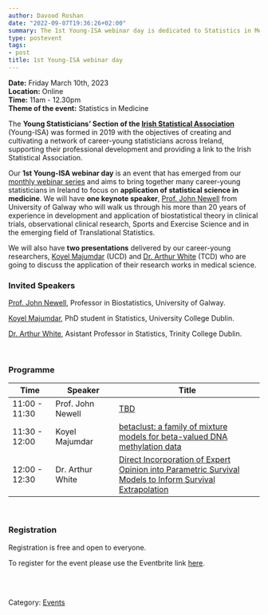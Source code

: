 ```yaml
---
author: Davood Roshan
date: "2022-09-07T19:36:26+02:00"
summary: The 1st Young-ISA webinar day is dedicated to Statistics in Medicine.
type: postevent
tags:
- post
title: 1st Young-ISA webinar day
---
```


**Date:** Friday March 10th, 2023 <br>
**Location:** Online <br>
**Time:** 11am - 12.30pm <br>
**Theme of the event:** Statistics in Medicine <br>

The **Young Statisticians' Section of the <a href="https://istat.ie/" target="_blank">Irish Statistical Association**</a> (Young-ISA) was formed in 2019 with the objectives of creating and cultivating a network of career-young statisticians across Ireland, supporting their professional development and providing a link to the Irish Statistical Association.</p>

Our **1st Young-ISA webinar day** is an event that has emerged from our [monthly webinar series](/webinars) and aims to bring together many career-young statisticians in Ireland to focus on **application of statistical science in medicine**. We will have **one keynote speaker**, [Prof. John Newell](https://www.universityofgalway.ie/our-research/people/mathematics-statistics-and-applied-mathematics/johnnewell/) from University of Galway who will walk us through his more than 20 years of experience in development and application of biostatistical theory in clinical trials, observational clinical research, Sports and Exercise Science and in the emerging field of Translational Statistics.

We will also have **two presentations** delivered by our career-young researchers, [Koyel Majumdar](https://www.linkedin.com/in/koyel-majumdar-0b261b154/?originalSubdomain=ie) (UCD) and [Dr. Arthur White](https://www.tcd.ie/research/profiles/?profile=arwhite) (TCD) who are going to discuss the application of their research works in medical science. 


### Invited Speakers

[Prof. John Newell](https://www.universityofgalway.ie/our-research/people/mathematics-statistics-and-applied-mathematics/johnnewell/), Professor in Biostatistics, University of Galway. <br>

[Koyel Majumdar](https://www.linkedin.com/in/koyel-majumdar-0b261b154/?originalSubdomain=ie), PhD student in Statistics, University College Dublin. <br>

[Dr. Arthur White](https://www.tcd.ie/research/profiles/?profile=arwhite), Asistant Professor in Statistics, Trinity College Dublin. <br>

<br>

### Programme

| Time          | Speaker           | Title                                                                      |
|----------------------|--------------------------------|-------------------------------------------------------------------------|
| 11:00 - 11:30 | Prof. John Newell | [TBD](/webinars/posts/2023-03-10-webinar_day_johnnewell/) |
| 11:30 - 12:00 | Koyel Majumdar    | [betaclust: a family of mixture models for beta-valued DNA methylation data](/webinars/posts/2023-03-10-webinar_day_koyelmajumdar/) |
| 12:00 - 12:30 | Dr. Arthur White     | [Direct Incorporation of Expert Opinion into Parametric Survival Models to Inform Survival Extrapolation](/webinars/posts/2023-03-10-webinar_day_arthur_white/) |

<br>

### Registration
Registration is free and open to everyone.

To register for the event please use the Eventbrite link [here](https://www.eventbrite.ie/e/y-isa-webinar-day-statistics-in-medicine-tickets-545951665127).


<br>
<br>

Category: [<u>Events</u>](/events/)